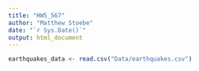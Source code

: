 ```yaml
---
title: "HW5_567"
author: "Matthew Stoebe"
date: "`r Sys.Date()`"
output: html_document
---
```





```r
earthquakes_data <- read.csv("Data/earthquakes.csv")

```

